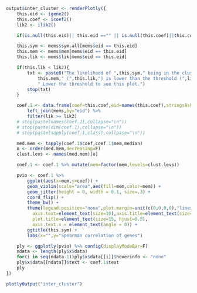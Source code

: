 ```r
output$inter_cluster <- renderPlotly({
	this.eid <- igene2()
	this.coef <- icoef2()
	lik2 <- ilik2()

	if(is.null(this.eid)|| this.eid =="" || is.null(this.coef)||this.coef=="")return(NULL)

	this.sym <- mems$sym.all[mems$eid == this.eid]
	this.mem <- mems$mem[mems$eid == this.eid]
	this.lik <- mems$lik[mems$eid == this.eid]

	if(this.lik < lik2){
		txt <- paste0("The likelihood of ",this.sym," being in the cluster ",
			this.mem," (",this.lik,") is lower than the threshold (",lik2,").",
			" Lower the threshold to see this plot.")
		stop(txt)
	}

	coef.1 <- data.frame(coef=this.coef,eid=names(this.coef),stringsAsFactors=FALSE) %>%
		left_join(mems,by="eid") %>% 
		filter(lik >= lik2)
	# stop(paste(names(coef.1),collapse="\n"))	
	# stop(paste(dim(coef.1),collapse="\n"))			
	# stop(paste(sapply(coef.1,class),collpase="\n"))

	med.mem <- tapply(coef.1$coef,coef.1$mem,median)
	o <- order(med.mem,decreasing=F)
	clust.levs <- names(med.mem)[o]

	coef.1 <- coef.1 %>% mutate(mem=factor(mem,levels=clust.levs)) 

	pvio <- coef.1 %>%
		ggplot(aes(x=mem,y=coef)) +
		geom_violin(scale="area",aes(fill=mem,color=mem)) +
		geom_jitter(height = 0, width = 0.1, size=.3) +
		coord_flip() +
		theme_bw() +
		theme(legend.position="none",plot.margin=unit(c(0,0,0,0),"lines"),
		  axis.text=element_text(size=10),axis.title=element_text(size=10),
		  plot.title=element_text(size=15, hjust=0.5),
		  axis.text.x = element_text(angle = 0)) +
		ggtitle(this.sym) + 
		labs(x="",y="Spearman correlation of genes")

	ply <- ggplotly(pvio) %>% config(displayModeBar=F)
	ndata <- length(ply$x$data)
	for(i in seq(ndata-1))ply$x$data[[i]]$hoverinfo <- "none"
    ply$x$data[[ndata]]$text <- coef.1$text
	ply
})
```
```r
plotlyOutput("inter_cluster")
```
